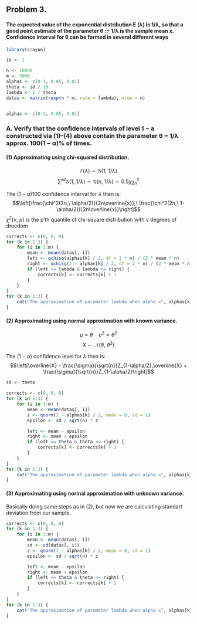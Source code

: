 ## Problem 3.
#### The expected value of the exponential distribution E (λ) is 1/λ, so that a good point estimate of the parameter θ := 1/λ is the sample mean x. Confidence interval for θ can be formed in several different ways

```r
library(crayon)
```

```r
id <- 1

n <- 10000
m <- 5000
alphas <- c(0.1, 0.05, 0.01)
theta <- id / 10
lambda <- 1 / theta
datas <- matrix(rexp(n * m, rate = lambda), nrow = n)


alphas <- c(0.1, 0.05, 0.01)
```

### A. Verify that the confidence intervals of level 1 − a constructed via (1)–(4) above contain the parameter θ = 1/λ approx. 100(1 − α)% of times.

#### (1) Approximating using chi-squared distribution.

$$\mathcal{E}(\lambda) \sim \mathcal{G}(1,\ 1/{\lambda})$$
$$\sum^{iid}\mathcal{G}(1,\ 1/{\lambda}) \sim \mathcal{G}(n,\ 1/{\lambda})\sim 0.5\chi^2_{2n}$$

The $(1-\alpha)100$ confidence interval for $\lambda$ then is:
$$\left[\frac{\chi^2(2n,\ \alpha/2)}{2n\overline{x}},\ \frac{\chi^2(2n,\ 1-\alpha/2)}{2n\overline{x}}\right]$$
$\chi^2(v,\ p)$ is the p'th quantile of chi-square distribution with v degrees of dreedom

```r
corrects <- c(0, 0, 0)
for (k in 1:3) {
    for (i in 1:m) {
        mean <- mean(datas[, i])
        left <- qchisq(alphas[k] / 2, df = 2 * n) / (2 * mean * n)
        right <- qchisq(1 - alphas[k] / 2, df = 2 * n) / (2 * mean * n)
        if (left <= lambda & lambda <= right) {
            corrects[k] <- corrects[k] + 1
        }
    }
}
for (k in 1:3) {
    cat("The approximation of parameter lambda when alpha =", alphas[k], "is:", corrects[k] / m, "\n")
}
```

#### (2) Approximating using normal approximation with known variance.
$$ \mu=\theta\ \ \ \ \sigma^2 = \theta^2 $$
$$ X\sim\mathcal{N}(\theta,\ \theta^2)$$

The $(1-\alpha)$ confidence level for $\lambda$ then is:
$$\left[\overline{X} - \frac{\sigma}{\sqrt{n}}Z_{1-\alpha/2},\overline{X} + \frac{\sigma}{\sqrt{n}}Z_{1-\alpha/2}\right]$$

```r
sd <- theta

corrects <- c(0, 0, 0)
for (k in 1:3) {
    for (i in 1:m) {
        mean <- mean(datas[, i])
        z <- qnorm(1 - alphas[k] / 2, mean = 0, sd = 1)
        epsilon <- sd / sqrt(n) * z

        left <- mean - epsilon
        right <- mean + epsilon
        if (left <= theta & theta <= right) {
            corrects[k] <- corrects[k] + 1
        }
    }
}
for (k in 1:3) {
    cat("The approximation of parameter lambda when alpha =", alphas[k], "is:", corrects[k] / m, "\n")
}
```

#### (3) Approximating using normal approximation with unknown variance.
Basically doing same steps as in (2), but now we are calculating standart deviation from our sample. 

```r
corrects <- c(0, 0, 0)
for (k in 1:3) {
    for (i in 1:m) {
        mean <- mean(datas[, i])
        sd <- sd(datas[, i])
        z <- qnorm(1 - alphas[k] / 2, mean = 0, sd = 1)
        epsilon <- sd / sqrt(n) * z

        left <- mean - epsilon
        right <- mean + epsilon
        if (left <= theta & theta <= right) {
            corrects[k] <- corrects[k] + 1
        }
    }
}
for (k in 1:3) {
    cat("The approximation of parameter lambda when alpha =", alphas[k], "is:", corrects[k] / m, "\n")
}
```
